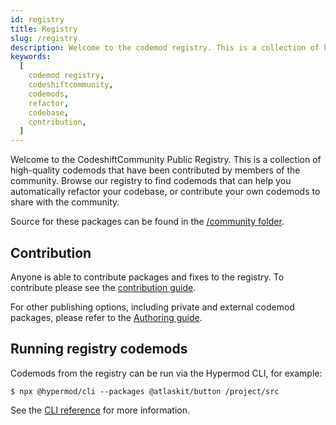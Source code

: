 ```yaml
---
id: registry
title: Registry
slug: /registry
description: Welcome to the codemod registry. This is a collection of high-quality codemods that have been contributed by members of the codeshiftcommunity. Browse our registry to find codemods that can help you automatically refactor your codebase, or contribute your own codemods to share with the community.'
keywords:
  [
    codemod registry,
    codeshiftcommunity,
    codemods,
    refactor,
    codebase,
    contribution,
  ]
---
```


Welcome to the CodeshiftCommunity Public Registry. This is a collection of high-quality codemods that have been contributed by members of the community.
Browse our registry to find codemods that can help you automatically refactor your codebase, or contribute your own codemods to share with the community.

Source for these packages can be found in the [/community folder](https://github.com/hypermod-io/hypermod-community/tree/main/community).

## Contribution

Anyone is able to contribute packages and fixes to the registry. To contribute please see the [contribution guide](/docs/contribution).

For other publishing options, including private and external codemod packages, please refer to the [Authoring guide](/docs/authoring).

## Running registry codemods

Codemods from the registry can be run via the Hypermod CLI, for example:

```
$ npx @hypermod/cli --packages @atlaskit/button /project/src
```

See the [CLI reference](/docs/cli) for more information.
